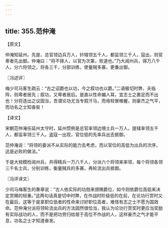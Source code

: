 ```yaml
---
---
---
```

title: 355.范仲淹
---



【原文】

仲淹知延州。先是，总官领边兵万人，钤辖领五千人，都监领三千人，寇出，则官卑者先出御。仲淹曰：“将不择人，以官为次第，败道也。”乃大阅州兵，得万八千人，分六将领之，将各三千，分部训练，使量贼多寡，更番出御。

〖冯述评〗

梅少司马客生疏云：“古之诏爵也以功，今之叙功也以爵。”二语极切时弊，夫临阵，则卑者居先；叙功，又卑者居后。是直以性命媚人耳，宜志士之裹足而不出也！分将迭出之议固当，吾谓论功尤当专叙汗马，而毋轻冒帷幄，则豪杰之气平，而功名之士知奋矣！

【译文】

宋朝范仲淹任延州太守时，延州惯例是总官率领边境士兵一万人，提辖率领五千人，都监率领三千人。盗寇一出现，官位低的先率兵出去抵御。

范仲淹说：“将领的委派不从实际的能力去考虑，而以官位的高低为出兵的次序，这是必败的做法。”

于是大规模检阅州兵，共得精兵一万八千人，分派六个将领来率领，每个将领各领三千名士兵，分别训练，衡量贼兵的多寡，再轮流出兵抵御。

〖冯评译文〗

少司马梅客生的奏章说：“古人依实际的功勋来颁赐爵位，如今则依爵位高低来决定赏赐的轻重。”这两句话真是切中时弊，在作战时阶级低的在前，在论功行赏时又在最后，这等于是拿职位低者的性命来讨好职位高者，难怪有志之士不愿为国效命。范仲淹分派将领轮流出兵的方法固然很恰当，我认为论功行赏奖时更应当奖励有实际战功的人，而不是把功劳归给居于高位不作战的人，这样豪杰之气才能平息，功名之士才知道奋发。